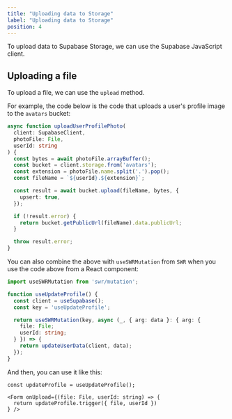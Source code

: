 ```yaml
---
title: "Uploading data to Storage"
label: "Uploading data to Storage"
position: 4
---
```


To upload data to Supabase Storage, we can use the Supabase JavaScript client. 

## Uploading a file

To upload a file, we can use the `upload` method.

For example, the code below is the code that uploads a user's profile image to the `avatars` bucket:

```ts
async function uploadUserProfilePhoto(
  client: SupabaseClient,
  photoFile: File,
  userId: string
) {
  const bytes = await photoFile.arrayBuffer();
  const bucket = client.storage.from('avatars');
  const extension = photoFile.name.split('.').pop();
  const fileName = `${userId}.${extension}`;

  const result = await bucket.upload(fileName, bytes, {
    upsert: true,
  });

  if (!result.error) {
    return bucket.getPublicUrl(fileName).data.publicUrl;
  }

  throw result.error;
}
```

You can also combine the above with `useSWRMutation` from `SWR` when you use the code above from a React component:

```ts
import useSWRMutation from 'swr/mutation';

function useUpdateProfile() {
  const client = useSupabase();
  const key = 'useUpdateProfile';

  return useSWRMutation(key, async (_, { arg: data }: { arg: {
    file: File;
    userId: string;
  } }) => {
    return updateUserData(client, data);
  });
}
```

And then, you can use it like this:

```tsx
const updateProfile = useUpdateProfile();

<Form onUpload={(file: File, userId: string) => {
  return updateProfile.trigger({ file, userId })
} />
```